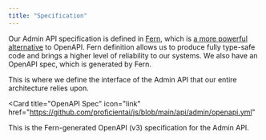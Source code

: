 ```yaml
---
title: "Specification"
---
```


Our Admin API specification is defined in [Fern](https://buildwithfern.com), which is
[a more powerful alternative](https://buildwithfern.com/docs/comparison-with-openapi) to OpenAPI.
Fern definition allows us to produce fully type-safe code and brings a higher level of
reliability to our systems. We also have an OpenAPI spec, which is generated by Fern.

<CardGroup cols={2}>
<Card
  title="Fern Definition"
  icon="link"
  href="https://github.com/proficientai/js/tree/main/fern/api/definition"
>
  This is where we define the interface of the Admin API that our entire
  architecture relies upon.
</Card>

<Card
  title="OpenAPI Spec"
  icon="link"
  href="https://github.com/proficientai/js/blob/main/api/admin/openapi.yml"
>
  This is the Fern-generated OpenAPI (v3) specification for the Admin API.
</Card>
</CardGroup>
